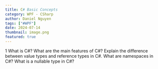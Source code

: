 ```yaml
---
title: C# Basic Concepts
category: WPF - CSharp
author: Daniel Nguyen
tags: ["#WPF"]
date: 2024-07-14
thumbnail: image.png
featured: true
---
```


1
What is C#?
What are the main features of C#?
Explain the difference between value types and reference types in C#.
What are namespaces in C#?
What is a nullable type in C#?